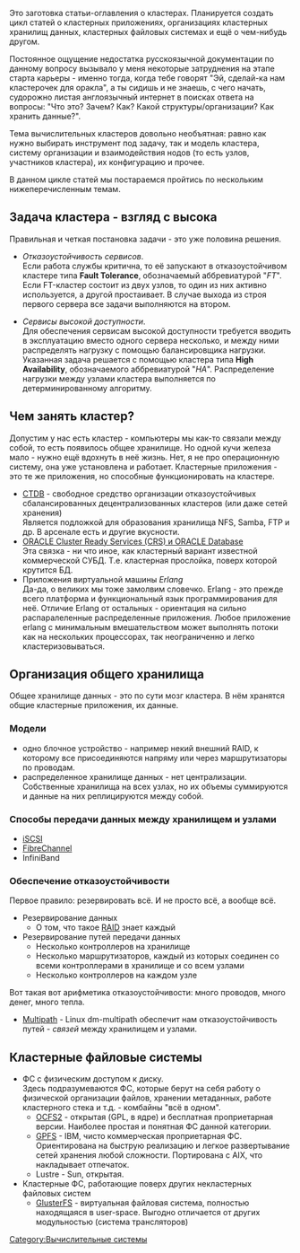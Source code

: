 Это заготовка статьи-оглавления о кластерах. Планируется создать цикл статей о кластерных приложениях, организациях кластерных хранилищ данных, кластерных файловых системах и ещё о чем-нибудь другом. 

Постоянное ощущение недостатка русскоязычной документации по данному вопросу вызывало у меня некоторые затруднения на этапе старта карьеры - именно тогда, когда тебе говорят "Эй, сделай-ка нам кластерочек для оракла", а ты сидишь и не знаешь, с чего начать, судорожно листая англоязычный интернет в поисках ответа на вопросы: "Что это? Зачем? Как? Какой структуры/организации? Как хранить данные?". 

Тема вычислительных кластеров довольно необъятная: равно как нужно выбирать инструмент под задачу, так и модель кластера, систему организации и взаимодействия нодов (то есть узлов, участников кластера), их конфигурацию и прочее.

В данном цикле статей мы постараемся пройтись по нескольким нижеперечисленным темам.

== Задача кластера - взгляд с высока ==
Правильная и четкая постановка задачи - это уже половина решения.

* ''Отказоустойчивость сервисов''. <br> Если работа службы критична, то её запускают в отказоустойчивом кластере типа '''Fault Tolerance''', обозначаемый аббревиатурой "''FT''". Если FT-кластер состоит из двух узлов, то один из них активно используется, а другой простаивает. В случае выхода из строя первого сервера все задачи выполняются на втором. 

* ''Сервисы высокой доступности''. <br> Для обеспечения сервисам высокой доступности требуется вводить в эксплуатацию вместо одного сервера несколько, и между ними распределять нагрузку с помощью балансировщика нагрузки. Указанная задача решается с помощью кластера типа '''High Availability''', обозначаемого аббревиатурой "''HA''". Распределение нагрузки между узлами кластера выполняется по детерминированному алгоритму.

== Чем занять кластер? ==
Допустим у нас есть кластер - компьютеры мы как-то связали между собой, то есть появилось общее хранилище. Но одной кучи железа мало - нужно ещё вдохнуть в неё жизнь. Нет, я не про операционную систему, она уже установлена и работает. Кластерные приложения - это те же приложения, но способные функционировать на кластере. 
* [[CTDB]] - свободное средство организации отказоустойчивых сбалансированных децентрализованных кластеров (или даже сетей хранения) <br/> Является подложкой для образования хранилища NFS, Samba, FTP и др. В арсенале есть и другие вкусности.
* [[Кластеры ORACLE|ORACLE Cluster Ready Services (CRS) и ORACLE Database]] <br/>Эта связка - ни что иное, как кластерный вариант известной коммерческой СУБД. Т.е. кластерная прослойка, поверх которой крутится БД.
* Приложения виртуальной машины ''Erlang'' <br/> Да-да, о великих мы тоже замолвим словечко. Erlang - это прежде всего платформа и функциональный язык программирования для неё. Отличие Erlang от остальных - ориентация на сильно распаралеленные распределенные приложения. Любое приложение erlang с минимальным вмешательством может выполнять потоки как на нескольких процессорах, так неограниченно и легко кластеризовываться.

== Организация общего хранилища ==
Общее хранилище данных - это по сути мозг кластера. В нём хранятся общие кластерные приложения, их данные.
=== Модели ===
* одно блочное устройство - например некий внешний RAID, к которому все присоединяются напряму или через маршрутизаторы по проводам.
* распределенное хранилище данных  - нет централизации. Собственные хранилища на всех узлах, но их объемы суммируются и данные на них реплицируются между собой.
=== Способы передачи данных между хранилищем и узлами ===
* [[iSCSI]]
* [[FibreChannel]]
* InfiniBand

=== Обеспечение отказоустойчивости ===
Первое правило: резервировать всё. И не просто всё, а вообще всё.
* Резервирование данных
** О том, что такое [[RAID]] знает каждый
* Резервирование путей передачи данных
** Несколько контроллеров на хранилище
** Несколько маршрутизаторов, каждый из которых соединен со всеми контроллерами в хранилище и со всем узлами
** Несколько контроллеров на каждом узле
Вот такая вот арифметика отказоустойчивости: много проводов, много денег, много тепла. 
* [[Multipath]] - Linux dm-multipath обеспечит нам отказоустойчивость путей -  ''связей'' между хранилищем и узлами.
== Кластерные файловые системы==
* ФС с физическим доступом к диску. <br> Здесь подразумеваются ФС, которые берут на себя работу о физической организации файлов, хранении метаданных, работе кластерного стека и т.д. - комбайны "всё в одном".
** [[OCFS2]] - открытая (GPL, в ядре) и бесплатная проприетарная версии. Наиболее простая и понятная ФС данной категории.
** [[GPFS]] - IBM, чисто коммерческая проприетарная ФС. Ориентирована на быструю реализацию и легкое развертывание сетей хранения любой сложности. Портирована с AIX, что накладывает отпечаток.
** Lustre - Sun, открытая.
* Кластерные ФС, работающие поверх других некластерных файловых систем
** [[GlusterFS]] - виртуальная файловая система, полностью находящаяся в user-space. Выгодно отличается от других модульностью (система трансляторов)

[[Category:Вычислительные системы]]